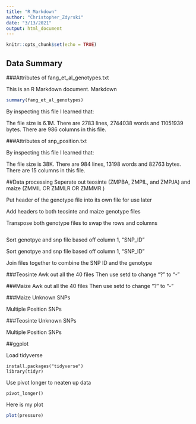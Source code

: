 ```yaml
---
title: "R_Markdown"
author: "Christopher_Zdyrski"
date: "3/13/2021"
output: html_document
---
```


```r
knitr::opts_chunk$set(echo = TRUE)
```

## Data Summary

###Attributes of fang_et_al_genotypes.txt

This is an R Markdown document. Markdown 

```r
summary(fang_et_al_genotypes)
```


By inspecting this file I learned that:

The file size is 6.1M.
There are 2783 lines, 2744038 words and 11051939 bytes.
There are 986 columns in this file.

###Attributes of snp_position.txt

By inspecting this file I learned that:

The file size is 38K.
There are 984 lines, 13198 words and 82763 bytes.
There are 15 columns in this file.

##Data processing
Seperate out teosinte (ZMPBA, ZMPIL, and ZMPJA) and maize (ZMMIL OR ZMMLR OR ZMMMR )

Put header of the genotype file into its own file for use later


Add headers to both teosinte and maize genotype files



Transpose both genotype files to swap the rows and columns

```t()
```

Sort genotpye and snp file based off column 1, "SNP_ID"


Sort genotpye and snp file based off column 1, "SNP_ID"


Join files together to combine the SNP ID and the genotype


###Teosinte Awk out all the 40 files Then use setd to change "?" to "-"



###Maize Awk out all the 40 files Then use setd to change "?" to "-"


###Maize Unknown SNPs


Multiple Position SNPs


###Teosinte Unknown SNPs


Multiple Position SNPs




##ggplot

Load tidyverse

```
install.packages("tidyverse")
library(tidyr)
```

Use pivot longer to neaten up data
```
pivot_longer()
```

Here is my plot

```r
plot(pressure)
```
